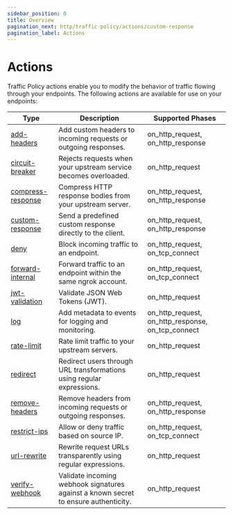 ```yaml
---
sidebar_position: 0
title: Overview
pagination_next: http/traffic-policy/actions/custom-response
pagination_label: Actions
---
```


# Actions

Traffic Policy actions enable you to modify the behavior of traffic flowing through your endpoints. The following actions are available for use on your endpoints:


| Type                                   | Description                                                                         | Supported Phases                                  |
| -------------------------------------- | ----------------------------------------------------------------------------------- | ------------------------------------------------- |
| [add-headers](add-headers)             | Add custom headers to incoming requests or outgoing responses.                      | on_http_request, on_http_response                 |
| [circuit-breaker](circuit-breaker)     | Rejects requests when your upstream service becomes overloaded.       | on_http_request                                   |
| [compress-response](compress-response) | Compress HTTP response bodies from your upstream server.                            | on_http_request, on_http_response                 |
| [custom-response](custom-response)     | Send a predefined custom response directly to the client.                           | on_http_request, on_http_response                 |
| [deny](deny)                           | Block incoming traffic to an endpoint.                                              | on_http_request, on_tcp_connect                   |
| [forward-internal](forward-internal)   | Forward traffic to an endpoint within the same ngrok account.                       | on_http_request, on_tcp_connect                   |
| [jwt-validation](jwt-validation)       | Validate JSON Web Tokens (JWT).                                                     | on_http_request                                   |
| [log](log)                             | Add metadata to events for logging and monitoring.                                  | on_http_request, on_http_response, on_tcp_connect |
| [rate-limit](rate-limit)               | Rate limit traffic to your upstream servers.                                        | on_http_request                                   |
| [redirect](redirect)                   | Redirect users through URL transformations using regular expressions.               | on_http_request                                   |
| [remove-headers](remove-headers)       | Remove headers from incoming requests or outgoing responses.                        | on_http_request, on_http_response                 |
| [restrict-ips](restrict-ips)           | Allow or deny traffic based on source IP.                                           | on_http_request, on_tcp_connect                   |
| [url-rewrite](url-rewrite)             | Rewrite request URLs transparently using regular expressions.                       | on_http_request                                   |
| [verify-webhook](verify-webhook)       | Validate incoming webhook signatures against a known secret to ensure authenticity. | on_http_request                                   |